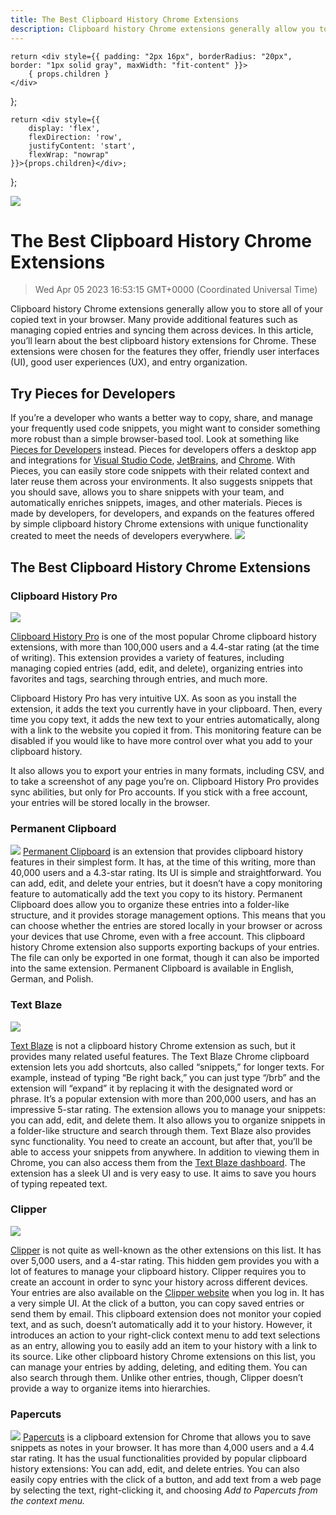 ```yaml
---
title: The Best Clipboard History Chrome Extensions
description: Clipboard history Chrome extensions generally allow you to store all of your copied text in your browser. Many provide additional features such as managing copied entries and syncing them across devices.
---
```


    return <div style={{ padding: "2px 16px", borderRadius: "20px", border: "1px solid gray", maxWidth: "fit-content" }}>
        { props.children }
    </div>
};

    return <div style={{
        display: 'flex',
        flexDirection: 'row',
        justifyContent: 'start',
        flexWrap: "nowrap"
    }}>{props.children}</div>;

};

<link rel="canonical" href="https://code.pieces.app/blog/best-clipboard-history-chrome-extensions" />

![](https://uploads-ssl.webflow.com/6143afec68f555387049efb3/62f2ba0c6d69a6923c379407_extensions-clipboard-history.jpg)

# The Best Clipboard History Chrome Extensions
> Wed Apr 05 2023 16:53:15 GMT+0000 (Coordinated Universal Time)

Clipboard history Chrome extensions generally allow you to store all of your copied text in your browser. Many provide additional features such as managing copied entries and syncing them across devices.
In this article, you’ll learn about the best clipboard history extensions for Chrome. These extensions were chosen for the features they offer, friendly user interfaces (UI), good user experiences (UX), and entry organization.

## Try Pieces for Developers
If you’re a developer who wants a better way to copy, share, and manage your frequently used code snippets, you might want to consider something more robust than a simple browser-based tool. Look at something like <a href="https://code.pieces.app/" target="_blank"> Pieces for Developers</a> instead. Pieces for developers offers a desktop app and integrations for <a href="https://code.pieces.app/" target="_blank"> Visual Studio Code</a>, <a href="https://marketplace.visualstudio.com/items?itemName=MeshIntelligentTechnologiesInc.pieces-vscode" target="_blank"> JetBrains</a>, and <a href="https://plugins.jetbrains.com/plugin/17328-pieces--save-search-share--reuse-code-snippets" target="_blank"> Chrome</a>. With Pieces, you can easily store code snippets with their related context and later reuse them across your environments. It also suggests snippets that you should save, allows you to share snippets with your team, and automatically enriches snippets, images, and other materials. Pieces is made by developers, for developers, and expands on the features offered by simple clipboard history Chrome extensions with unique functionality created to meet the needs of developers everywhere.
![](https://uploads-ssl.webflow.com/6143afec68f555387049efb3/6419ce62045c6110e3600b5a_chrome.gif)

## The Best Clipboard History Chrome Extensions
### Clipboard History Pro

![](https://uploads-ssl.webflow.com/6143afec68f555387049efb3/62829a89e3ff0368e632daf0_1*Kdso6hDTf9SaZ7dSJ1NaxQ.png)

<a href="https://chrome.google.com/webstore/detail/clipboard-history-pro-bes/ajiejmhbejpdgkkigpddefnjmgcbkenk/related?hl=en">Clipboard History Pro</a> is one of the most popular Chrome clipboard history extensions, with more than 100,000 users and a 4.4-star rating (at the time of writing). This extension provides a variety of features, including managing copied entries (add, edit, and delete), organizing entries into favorites and tags, searching through entries, and much more.

Clipboard History Pro has very intuitive UX. As soon as you install the extension, it adds the text you currently have in your clipboard. Then, every time you copy text, it adds the new text to your entries automatically, along with a link to the website you copied it from. This monitoring feature can be disabled if you would like to have more control over what you add to your clipboard history.

It also allows you to export your entries in many formats, including CSV, and to take a screenshot of any page you’re on. Clipboard History Pro provides sync abilities, but only for Pro accounts. If you stick with a free account, your entries will be stored locally in the browser.

### Permanent Clipboard
![](https://uploads-ssl.webflow.com/6143afec68f555387049efb3/62829a89835bbf800359d456_1*IAJxJG9XGIL9HPD97RLfIw.png)
<a href="https://chrome.google.com/webstore/detail/permanent-clipboard/hilkjcfodmbdgpadbpehimibheopoccb?hl=en">Permanent Clipboard</a> is an extension that provides clipboard history features in their simplest form. It has, at the time of this writing, more than 40,000 users and a 4.3-star rating.
Its UI is simple and straightforward. You can add, edit, and delete your entries, but it doesn’t have a copy monitoring feature to automatically add the text you copy to its history.
Permanent Clipboard does allow you to organize these entries into a folder-like structure, and it provides storage management options. This means that you can choose whether the entries are stored locally in your browser or across your devices that use Chrome, even with a free account.
This clipboard history Chrome extension also supports exporting backups of your entries. The file can only be exported in one format, though it can also be imported into the same extension.
Permanent Clipboard is available in English, German, and Polish.

### Text Blaze
![](https://uploads-ssl.webflow.com/6143afec68f555387049efb3/62829a88d136ad3ad49f094e_1*vyvOZrTIddxqVh7rOJEEQw.png)

<a href="https://chrome.google.com/webstore/detail/text-blaze/idgadaccgipmpannjkmfddolnnhmeklj"> Text Blaze</a> is not a clipboard history Chrome extension as such, but it provides many related useful features. The Text Blaze Chrome clipboard extension lets you add shortcuts, also called “snippets,” for longer texts. For example, instead of typing “Be right back,” you can just type “/brb” and the extension will “expand” it by replacing it with the designated word or phrase. It’s a popular extension with more than 200,000 users, and has an impressive 5-star rating.
The extension allows you to manage your snippets: you can add, edit, and delete them. It also allows you to organize snippets in a folder-like structure and search through them.
Text Blaze also provides sync functionality. You need to create an account, but after that, you’ll be able to access your snippets from anywhere. In addition to viewing them in Chrome, you can also access them from the <a href="https://dashboard.blaze.today/" > Text Blaze dashboard</a>.
The extension has a sleek UI and is very easy to use. It aims to save you hours of typing repeated text.

### Clipper

![](https://uploads-ssl.webflow.com/6143afec68f555387049efb3/62829a88f6e8a7b36cffdbc7_1*xBt1tUhAuN_8vqUwsAiITA.png)

<a href="https://dashboard.blaze.today/"> Clipper</a> is not quite as well-known as the other extensions on this list. It has over 5,000 users, and a 4-star rating. This hidden gem provides you with a lot of features to manage your clipboard history.
Clipper requires you to create an account in order to sync your history across different devices. Your entries are also available on the <a href="https://theclipping.co/"> Clipper website</a> when you log in.
It has a very simple UI. At the click of a button, you can copy saved entries or send them by email.
This clipboard extension does not monitor your copied text, and as such, doesn’t automatically add it to your history. However, it introduces an action to your right-click context menu to add text selections as an entry, allowing you to easily add an item to your history with a link to its source.
Like other clipboard history Chrome extensions on this list, you can manage your entries by adding, deleting, and editing them. You can also search through them. Unlike other entries, though, Clipper doesn’t provide a way to organize items into hierarchies.

### Papercuts
![](https://uploads-ssl.webflow.com/6143afec68f555387049efb3/62829a89b02c32c5b32733b9_1*5CkXagk85tCsPrg1PQy6ag.png)
<a href="https://chrome.google.com/webstore/detail/papercuts/kjodbaafiacnpklaepiaplhbbiomipmc/"> Papercuts</a> is a clipboard extension for Chrome that allows you to save snippets as notes in your browser. It has more than 4,000 users and a 4.4 star rating.
It has the usual functionalities provided by popular clipboard history extensions: You can add, edit, and delete entries. You can also easily copy entries with the click of a button, and add text from a web page by selecting the text, right-clicking it, and choosing <em> Add to Papercuts from the context menu.</em>
